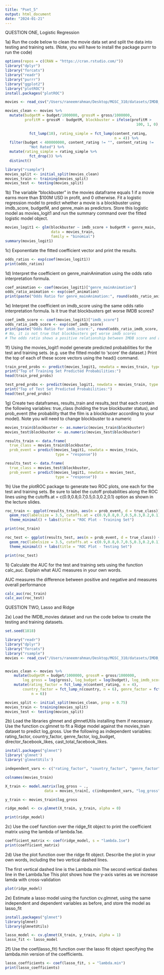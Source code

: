 ```yaml
---
title: "Pset_5"
output: html_document
date: "2024-01-21"
---
```

QUESTION ONE, Logistic Regression

1a)
Run the code below to clean the movie data set and split the data into testing and training sets. (Note, you will have to install the package purrr to run the code)
```r
options(repos = c(CRAN = "https://cran.rstudio.com/"))
library("dplyr")
library("forcats")
library("readr")
library("purrr")
library("ggplot2")
library("plotROC")
install.packages("plotROC")

movies <- read_csv("/Users/raneemrahman/Desktop/MGSC_310/datasets/IMDB_movies.csv")

movies_clean <- movies %>%
  mutate(budgetM = budget/1000000, grossM = gross/1000000,
         profitM = grossM - budgetM, blockbuster = ifelse(profitM >
                                                            100, 1, 0), genre_main = as.factor(unlist(map(strsplit(as.character(movies$genres),
                                                                                                                   "\\|"), 1))) %>%
           fct_lump(10), rating_simple = fct_lump(content_rating,
                                                  n = 4)) %>%
  filter(budget < 400000000, content_rating != "", content_rating !=
           "Not Rated") %>%
  mutate(rating_simple = rating_simple %>%
           fct_drop()) %>%
  distinct()

library("rsample")
movies_split <- initial_split(movies_clean)
movies_train <- training(movies_split)
movies_test <- testing(movies_split)
```

1b) 
The variable “blockbuster” in the movies dataframe equals 1 if a movie earns more than $100M USD in profit, and 0 otherwise. Fit a logistic regression model to predict whether a movie is a blockbuster using imdb_score, budgetM, and genre_main as predictors. Store this logistic model as movies_logit1 and run the summary command over the fitted logistic model object.

```r
movies_logit1 <- glm(blockbuster ~ imdb_score + budgetM + genre_main,
                     data = movies_train,
                     family = "binomial")
summary(movies_logit1)
```

1c)
Exponentiate the fitted coefficient vector and print the results.

```r
odds_ratios <- exp(coef(movies_logit1))
print(odds_ratios)
```

1d)
Interpret the coefficient on genre_mainAnimation using the odds ratio interpretation formula.

```r
coef_animation <- coef(movies_logit1)["genre_mainAnimation"]
odds_ratio_animation <- exp(coef_animation)
print(paste("Odds Ratio for genre_mainAnimation:", round(odds_ratio_animation, 3)))
```

1e)
Interpret the coefficient on imdb_score using the same odds ratio interpretation formula. Is it true that blockbusters get worse IMDB scores?
```r
coef_imdb_score <- coef(movies_logit1)["imdb_score"]
odds_ratio_imdb_score <- exp(coef_imdb_score)
print(paste("Odds Ratio for imdb_score:", round(odds_ratio_imdb_score, 3)))
# No, it is not true that blockbusters get worse imdb scores
# The odds ratio shows a positive relationship between IMDB score and a movie being a blockbuster
```

1f)
Using the movies_logit1 model generate predicted probabilities for the test and training sets. (e.g. use the fitted model to ‘score’ the dataset.) Print the top of each of these score vectors using the head() command.
```r
train_pred_probs <- predict(movies_logit1, newdata = movies_train, type = "response")
print("Top of Training Set Predicted Probabilities:")
head(train_pred_probs)

test_pred_probs <- predict(movies_logit1, newdata = movies_train, type = "response")
print("Top of Test Set Predicted Probabilities:")
head(test_pred_probs)
```

1g)
Create two dataframes, results_train and results_test that each contain the following variables: true_class (holding the true blockbuster status), and prob_event (the probability that the film is a blockbuster according to your model). Note you will need to change blockbuster to a numeric
```r

movies_train$blockbuster <- as.numeric(movies_train$blockbuster)
movies_test$blockbuster <- as.numeric(movies_test$blockbuster)

results_train <- data.frame(
  true_class = movies_train$blockbuster,
  prob_event = predict(movies_logit1, newdata = movies_train,
                       type = "response"))

results_test <- data.frame(
  true_class = movies_test$blockbuster,
  prob_event = predict(movies_logit1, newdata = movies_test,
                       type = "response"))

```

1h)
Use the plotROC package to generate two ROC plots, one each for the test and training sets. Be sure to label the cutoff probabilities along the ROC lines using the cutoffs.at = c(0.9,0.8,0.7,0.5,0.3,0.2,0.1) option as shown in the lecture slides.

```r

roc_train <- ggplot(results_train, aes(m = prob_event, d = true_class)) +
  geom_roc(labelsize = 3.5, cutoffs.at = c(0.9,0.8,0.7,0.5,0.3,0.2,0.1)) +
  theme_minimal() + labs(title = "ROC Plot - Training Set")

print(roc_train)
```

```r

roc_test <- ggplot(results_test, aes(m = prob_event, d = true_class)) +
  geom_roc(labelsize = 3.5, cutoffs.at = c(0.9,0.8,0.7,0.5,0.3,0.2,0.1)) +
  theme_minimal() + labs(title = "ROC Plot - Testing Set")

print(roc_test)

```




1i)
Calculate the AUC for the test and training sets using the function calc_auc. Explain what AUC measures in your own words.

AUC measures the difference between positive and negative and measures overall performance
```r

calc_auc(roc_train)
calc_auc(roc_test)

```


QUESTION TWO, Lasso and Ridge

2a)
Load the IMDB_movies dataset and run the code below to create the testing and training datasets.
```r
set.seed(1818)

library("readr")
library("dplyr")
library("forcats")
library("rsample")
movies <- read_csv("/Users/raneemrahman/Desktop/MGSC_310/datasets/IMDB_movies.csv")


movies_clean <- movies %>%
    mutate(budgetM = budget/1000000, grossM = gross/1000000,
        log_gross = log(gross), log_budget = log(budget), log_imdb_score = log(imdb_score)) %>%
    mutate(rating_factor = fct_lump_n(content_rating, n = 4),
        country_factor = fct_lump_n(country, n = 6), genre_factor = fct_lump_n(genres,
            n = 6))

movies_split <- initial_split(movies_clean, prop = 0.75)
movies_train <- training(movies_split)
movies_test <- testing(movies_split)

```

2b)
Load the libraries glmnet and glmnetUtils installing them if necessary. Use the function cv.glmnet to fit a Ridge model against the movies_train dataset to predict log_gross. Use the following as independent variables: rating_factor, country_factor, genre_factor, log_budget, director_facebook_likes, cast_total_facebook_likes.

```r
install.packages("glmnet")
library('glmnet')     
library('glmnetUtils')

independent_vars <- c("rating_factor", "country_factor", "genre_factor", "log_budget", "director_facebook_likes", "cast_total_facebook_likes")

colnames(movies_train)

X_train <- model.matrix(log_gross ~ .,
                  data = movies_train[, c(independent_vars, "log_gross")])

y_train <- movies_train$log_gross

ridge_model <- cv.glmnet(X_train, y_train, alpha = 0)

print(ridge_model)
```

2c)
Use the coef function over the ridge_fit object to print the coefficient matrix using the lambda of lambda.1se.

```r

coefficient_matrix <- coef(ridge_model, s = "lambda.1se")
print(coefficient_matrix)

```

2d) 
Use the plot function over the ridge fit object. Describe the plot in your own words, including the two vertical dashed lines.

The first vertical dashed line is the Lambda.min
The second vertical dashes line in the Lambda.1se
This plot shows how the y-axis varies as we increase lamda with cross-validation
```r

plot(ridge_model)

```

2e) 
Estimate a lasso model using the function cv.glmnet, using the same independent and dependent variables as before, and store the model as lasso_fit

```r
install.packages("glmnet")
library(glmnet)
library(glmnetUtils)

lasso_model <- cv.glmnet(X_train, y_train, alpha = 1)
lasso_fit <- lasso_model

```

2f)
Use the coef(lasso_fit) function over the lasso fit object specifying the lambda.min version of the coefficients.

```r
lasso_coefficients <- coef(lasso_fit, s = "lambda.min")
print(lasso_coefficients)

```